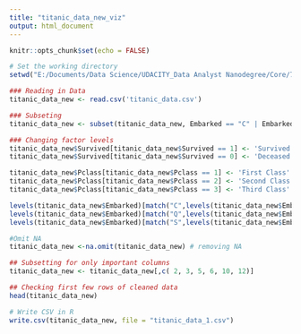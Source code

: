 ---
title: "titanic_data_new_viz"
output: html_document
---

```{r setup, include=FALSE}
knitr::opts_chunk$set(echo = FALSE)
```



```{r setup, include=FALSE}
# Set the working directory
setwd("E:/Documents/Data Science/UDACITY_Data Analyst Nanodegree/Core/7. Data Visualization/9. Project- make effective visualization/Project_HB_data_viz")

### Reading in Data
titanic_data_new <- read.csv('titanic_data.csv')

### Subseting
titanic_data_new <- subset(titanic_data_new, Embarked == "C" | Embarked == "Q" | Embarked ==  "S")

### Changing factor levels
titanic_data_new$Survived[titanic_data_new$Survived == 1] <- 'Survived'
titanic_data_new$Survived[titanic_data_new$Survived == 0] <- 'Deceased'

titanic_data_new$Pclass[titanic_data_new$Pclass == 1] <- 'First Class'
titanic_data_new$Pclass[titanic_data_new$Pclass == 2] <- 'Second Class'
titanic_data_new$Pclass[titanic_data_new$Pclass == 3] <- 'Third Class'

levels(titanic_data_new$Embarked)[match("C",levels(titanic_data_new$Embarked))] <- 'Cherbourg'
levels(titanic_data_new$Embarked)[match("Q",levels(titanic_data_new$Embarked))] <- 'Queenstown'
levels(titanic_data_new$Embarked)[match("S",levels(titanic_data_new$Embarked))] <- "Southampton"

#Omit NA
titanic_data_new <-na.omit(titanic_data_new) # removing NA

## Subsetting for only important columns
titanic_data_new <- titanic_data_new[,c( 2, 3, 5, 6, 10, 12)]

## Checking first few rows of cleaned data
head(titanic_data_new)

# Write CSV in R
write.csv(titanic_data_new, file = "titanic_data_1.csv")
```

